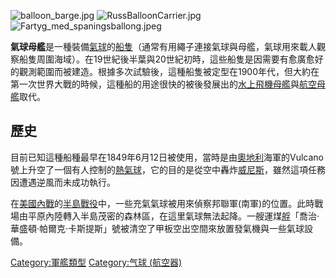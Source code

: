 [[File:balloon_barge.jpg|thumb]]
[[File:RussBalloonCarrier.jpg|thumb]]
[[File:Fartyg_med_spaningsballong.jpeg|thumb]]

'''氣球母艦'''是一種裝備[[氣球|氣球]]的[[船隻|船隻]]（通常有用繩子連接氣球與母艦，氣球用來載人觀察船隻周圍海域）。在19世紀後半葉與20世紀初時，這些船隻是因需要有愈廣愈好的觀測範圍而被建造。根據多次試驗後，這種船隻被定型在1900年代，但大約在第一次世界大戰的時候，這種船的用途很快的被後發展出的[[水上飛機母艦|水上飛機母艦]]與[[航空母艦|航空母艦]]取代。

==歷史==
目前已知這種船種最早在1849年6月12日被使用，當時是由[[奧地利|奧地利]]海軍的Vulcano號上升空了一個有人控制的[[熱氣球|熱氣球]]，它的目的是從空中轟炸[[威尼斯|威尼斯]]，雖然這項任務因遭遇逆風而未成功執行。

在[[美國內戰|美國內戰]]的[[半島戰役|半島戰役]]中，一些充氣氣球被用來偵察邦聯軍(南軍)的位置。此時戰場由平原內陸轉入半島茂密的森林區，在這里氣球無法起降。一艘運煤[[駁船|艀]]「喬治·華盛頓·帕爾克·卡斯提斯」號被清空了甲板空出空間來放置發氣機與一些氣球設備。

{{航空母艦}}
{{19世纪和20世纪作战舰只类型}}

[[Category:軍艦類型|Category:軍艦類型]]
[[Category:气球_(航空器)|Category:气球 (航空器)]]